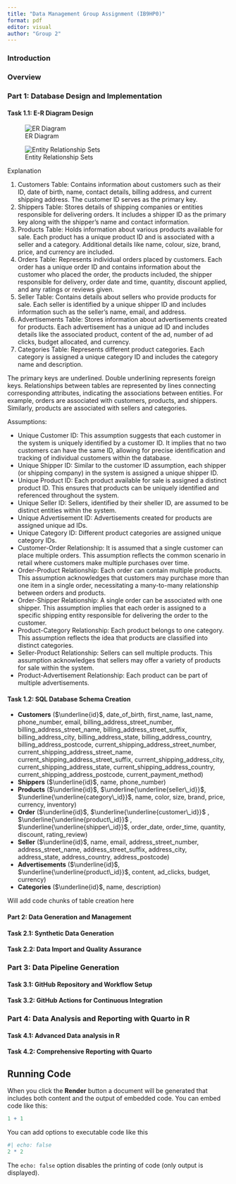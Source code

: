 ```yaml
---
title: "Data Management Group Assignment (IB9HP0)"
format: pdf
editor: visual
author: "Group 2"
---
```


### Introduction

### Overview

### Part 1: Database Design and Implementation

#### Task 1.1: E-R Diagram Design

![ER Diagram](ER Diagram.jpg)

![Entity Relationship Sets](Entity%20Relationship%20Sets.png)

Explanation

1.  Customers Table: Contains information about customers such as their ID, date of birth, name, contact details, billing address, and current shipping address. The customer ID serves as the primary key.
2.  Shippers Table: Stores details of shipping companies or entities responsible for delivering orders. It includes a shipper ID as the primary key along with the shipper's name and contact information.
3.  Products Table: Holds information about various products available for sale. Each product has a unique product ID and is associated with a seller and a category. Additional details like name, colour, size, brand, price, and currency are included.
4.  Orders Table: Represents individual orders placed by customers. Each order has a unique order ID and contains information about the customer who placed the order, the products included, the shipper responsible for delivery, order date and time, quantity, discount applied, and any ratings or reviews given.
5.  Seller Table: Contains details about sellers who provide products for sale. Each seller is identified by a unique shipper ID and includes information such as the seller's name, email, and address.
6.  Advertisements Table: Stores information about advertisements created for products. Each advertisement has a unique ad ID and includes details like the associated product, content of the ad, number of ad clicks, budget allocated, and currency.
7.  Categories Table: Represents different product categories. Each category is assigned a unique category ID and includes the category name and description.

The primary keys are underlined. Double underlining represents foreign keys. Relationships between tables are represented by lines connecting corresponding attributes, indicating the associations between entities. For example, orders are associated with customers, products, and shippers. Similarly, products are associated with sellers and categories.

Assumptions:

-   Unique Customer ID: This assumption suggests that each customer in the system is uniquely identified by a customer ID. It implies that no two customers can have the same ID, allowing for precise identification and tracking of individual customers within the database.
-   Unique Shipper ID: Similar to the customer ID assumption, each shipper (or shipping company) in the system is assigned a unique shipper ID.
-   Unique Product ID: Each product available for sale is assigned a distinct product ID. This ensures that products can be uniquely identified and referenced throughout the system.
-   Unique Seller ID: Sellers, identified by their sheller ID, are assumed to be distinct entities within the system.
-   Unique Advertisement ID: Advertisements created for products are assigned unique ad IDs.
-   Unique Category ID: Different product categories are assigned unique category IDs.
-   Customer-Order Relationship: It is assumed that a single customer can place multiple orders. This assumption reflects the common scenario in retail where customers make multiple purchases over time.
-   Order-Product Relationship: Each order can contain multiple products. This assumption acknowledges that customers may purchase more than one item in a single order, necessitating a many-to-many relationship between orders and products.
-   Order-Shipper Relationship: A single order can be associated with one shipper. This assumption implies that each order is assigned to a specific shipping entity responsible for delivering the order to the customer.
-   Product-Category Relationship: Each product belongs to one category. This assumption reflects the idea that products are classified into distinct categories.
-   Seller-Product Relationship: Sellers can sell multiple products. This assumption acknowledges that sellers may offer a variety of products for sale within the system.
-   Product-Advertisement Relationship: Each product can be part of multiple advertisements.

#### Task 1.2: SQL Database Schema Creation

-   **Customers** ($\underline{id}$, date_of_birth, first_name, last_name, phone_number, email, billing_address_street_number, billing_address_street_name, billing_address_street_suffix, billing_address_city, billing_address_state, billing_address_country, billing_address_postcode, current_shipping_address_street_number, current_shipping_address_street_name, current_shipping_address_street_suffix, current_shipping_address_city, current_shipping_address_state, current_shipping_address_country, current_shipping_address_postcode, current_payment_method)
-   **Shippers** ($\underline{id}$, name, phone_number)
-   **Products** ($\underline{id}$, $\underline{\underline{seller\_id}}$, $\underline{\underline{category\_id}}$, name, color, size, brand, price, currency, inventory)
-   **Order** ($\underline{id}$, $\underline{\underline{customer\_id}}$ , $\underline{\underline{product\_id}}$ , $\underline{\underline{shipper\_id}}$[,]{.underline} order_date, order_time, quantity, discount, rating_review)
-   **Seller** ($\underline{id}$, name, email, address_street_number, address_street_name, address_street_suffix, address_city, address_state, address_country, address_postcode)
-   **Advertisements** ($\underline{id}$, $\underline{\underline{product\_id}}$[,]{.underline} content, ad_clicks, budget, currency)
-   **Categories** ($\underline{id}$[,]{.underline} name, description)

Will add code chunks of table creation here

#### Part 2: Data Generation and Management

#### Task 2.1: Synthetic Data Generation

#### Task 2.2: Data Import and Quality Assurance

### Part 3: Data Pipeline Generation

#### Task 3.1: GitHub Repository and Workflow Setup

#### Task 3.2: GitHub Actions for Continuous Integration

### Part 4: Data Analysis and Reporting with Quarto in R

#### Task 4.1: Advanced Data analysis in R

#### Task 4.2: Comprehensive Reporting with Quarto

## Running Code

When you click the **Render** button a document will be generated that includes both content and the output of embedded code. You can embed code like this:

```r
1 + 1
```

You can add options to executable code like this

```r
#| echo: false
2 * 2
```

The `echo: false` option disables the printing of code (only output is displayed).
